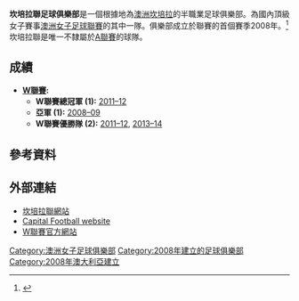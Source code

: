 {{Infobox football club
| clubname   = 坎培拉聯
| image      = [[Image:坎培拉聯足球俱樂部logo.jpg|120px]]
| fullname   = 坎培拉聯足球俱樂部
| nickname   = 
| shortname  = 
| founded    = 2008年
| dissolved  = 
| ground     = [[McKellar_Park_(Canberra)|McKellar Park]]
| capacity   = 2,000
| chrtitle   = 主席
| chairman   = [[Kate_Lundy|Kate Lundy]]
| mgrtitle   = 總教練
| manager    = [[Liesbeth_Migchelsen|Liesbeth Migchelsen]] 
| league     = [[澳洲女子足球聯賽|W-League]]
| season     = [[2013–14年澳洲女子足球聯賽|2013–14]] 
| position   = 冠軍 (聯賽)
| website    = http://www.canberraunited.com.au/
| pattern_la1=_cu |pattern_b1=_cu|pattern_ra1=_cu |pattern_sh1=_cu |pattern_so1=
| leftarm1=248178 |body1=248178 |rightarm1=248178 |shorts1=248178 |socks1=FFFFFF
| pattern_la2= |pattern_b2= |pattern_ra2= |pattern_sh2=_cu |pattern_so2=
| leftarm2=FFFFFF  |body2=FFFFFF |rightarm2=FFFFFF  |shorts2=248178 |socks2=FFFFFF
}}

'''坎培拉聯足球俱樂部'''是一個根據地為[[澳洲|澳洲]][[坎培拉|坎培拉]]的半職業足球俱樂部。為國內頂級女子賽事[[澳洲女子足球聯賽|澳洲女子足球聯賽]]的其中一隊。俱樂部成立於聯賽的首個賽季2008年。<ref>{{cite news|url=http://www.foxsports.com.au/story/0,8659,24089401-23215,00.html|title=W-League to debut in October|date=2008-07-28|accessdate=2008-07-30|publisher=[[Fox_Sports_(Australia)|Fox Sports]]|deadurl=yes|archiveurl=https://web.archive.org/web/20080806003248/http://www.foxsports.com.au/story/0,8659,24089401-23215,00.html|archivedate=2008-08-06}}</ref>坎培拉聯是唯一不隸屬於[[A聯賽|A聯賽]]的球隊。










==成績==
* '''[[澳洲女子足球聯賽|W聯賽]]:'''
** '''W聯賽總冠軍 (1):''' [[2011–12年澳洲女子足球聯賽|2011–12]]
** '''亞軍 (1):''' [[2008–09年澳洲女子足球聯賽|2008–09]]
** '''W聯賽優勝隊 (2):''' [[2011–12年澳洲女子足球聯賽|2011–12]], [[2013–14年澳洲女子足球聯賽|2013–14]]




==參考資料==
{{reflist}}



==外部連結==
*[http://www.canberraunited.com.au/ 坎培拉聯網站]{{Wayback|url=http://www.canberraunited.com.au/ |date=20140924171958 }}
*[http://www.capitalfootball.com.au/ Capital Football website]{{Wayback|url=http://www.capitalfootball.com.au/ |date=20140301123013 }}
*[http://www.w-league.com.au/ W聯賽官方網站]{{Wayback|url=http://www.w-league.com.au/ |date=20140917003547 }}




[[Category:澳洲女子足球俱樂部|Category:澳洲女子足球俱樂部]]
[[Category:2008年建立的足球俱樂部|Category:2008年建立的足球俱樂部]]
[[Category:2008年澳大利亞建立|Category:2008年澳大利亞建立]]